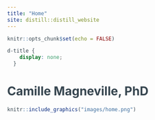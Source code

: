 ```yaml
---
title: "Home"
site: distill::distill_website
---
```


<style>
body {
text-align: justify;
color: #36454F}
</style>

```r
knitr::opts_chunk$set(echo = FALSE)
```

```css
d-title {
    display: none;
  }
```

<h1 class="left-align">Camille Magneville, PhD</h1>

```r
knitr::include_graphics("images/home.png")
```

